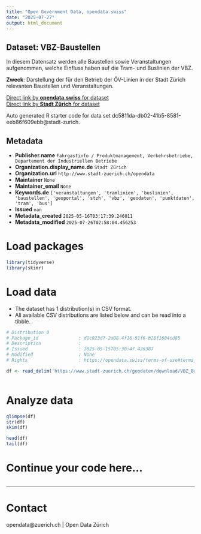 ```yaml
---
title: "Open Government Data, opendata.swiss"
date: "2025-07-27"
output: html_document
---
```


## Dataset: VBZ-Baustellen

In diesem Datensatz werden alle Baustellen sowie Veranstaltungen aufgenommen, welche Einfluss haben auf die Tram- und Buslinien der VBZ. 

**Zweck**: Darstellung der für den Betrieb der ÖV-Linien in der Stadt Zürich relevanten Baustellen und Veranstaltungen. 

[Direct link by **opendata.swiss** for dataset](https://opendata.swiss/de/dataset/vbz-baustellen)<br>
[Direct link by **Stadt Zürich** for dataset](https://data.stadt-zuerich.ch/dataset/geo_vbz_baustellen)

Auto generated R starter code for data set dc5811da-db02-41b5-8581-eeb86f609ebb@stadt-zurich.

## Metadata

- **Publisher.name** `Fahrgastinfo / Produktmanagement, Verkehrsbetriebe, Departement der Industriellen Betriebe`
- **Organization.display_name.de** `Stadt Zürich`
- **Organization.url** `http://www.stadt-zuerich.ch/opendata`
- **Maintainer** `None`
- **Maintainer_email** `None`
- **Keywords.de** `['veranstaltungen', 'tramlinien', 'buslinien', 'baustellen', 'geoportal', 'stzh', 'vbz', 'geodaten', 'punktdaten', 'tram', 'bus']`
- **Issued** `nan`
- **Metadata_created** `2025-05-16T03:17:39.246011`
- **Metadata_modified** `2025-07-26T02:58:04.456253`


# Load packages

```r

library(tidyverse)
library(skimr)

```

# Load data

-   The dataset has 1 distribution(s) in CSV format.
-   All available CSV distributions are listed below and can be read into a tibble.

```r

# Distribution 0
# Package_id               : d1c023d7-2a08-4f16-81f6-b28f1604cd85
# Description              : 
# Issued                   : 2025-05-15T05:30:47.426387
# Modified                 : None
# Rights                   : https://opendata.swiss/terms-of-use#terms_open

df <- read_delim('https://www.stadt-zuerich.ch/geodaten/download/VBZ_Baustellen?format=10008')



```

# Analyze data

```r

glimpse(df)
str(df)
skim(df)

head(df)
tail(df)

```

# Continue your code here...

```r

```

------------------------------------------------------------------------

# Contact

opendata@zuerich.ch | Open Data Zürich

